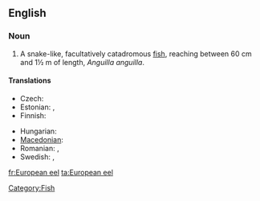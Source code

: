 ==English==
{{wikipedia}}

===Noun===
{{en-noun|sg=[[European]] [[eel]]}}

# A snake-like, facultatively catadromous [[fish]], reaching between 60 cm and 1½ m of length, ''Anguilla anguilla''.

====Translations====
{{trans-top|fish}}
* Czech: {{t+|cs|úhoř říční|m}}
* Estonian: {{t+|et|angerjas}}, {{t|fi|euroopa angerjas}}
* Finnish: {{t+|fi|ankerias}}
{{trans-mid}}
* Hungarian: {{t+|hu|angolna}}
* [[Macedonian]]: {{t|mk|јагула|f|tr=jágula}}
* Romanian: {{t|ro|anghilă europeană|f}}, {{t|ro|țipar |n}}
* Swedish: {{t+|sv|ål|c}}, {{t|sv|europeisk ål|c}}
{{trans-bottom}}

[[Category:Fish]]

[[fr:European eel]]
[[ta:European eel]]